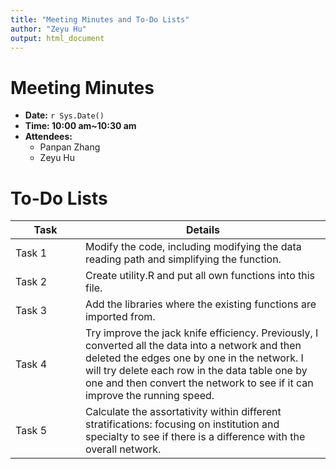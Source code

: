 ```yaml
---
title: "Meeting Minutes and To-Do Lists"
author: "Zeyu Hu"
output: html_document
---
```


# Meeting Minutes
- **Date:** `r Sys.Date()`
- **Time: 10:00 am~10:30 am **  
- **Attendees:**
  - Panpan Zhang
  - Zeyu Hu

# To-Do Lists
| Task | Details | 
|------|---------------------|
| Task 1 | Modify the code, including modifying the data reading path and simplifying the function. |
| Task 2 | Create utility.R and put all own functions into this file. |
| Task 3 | Add the libraries where the existing functions are imported from. |
| Task 4 | Try improve the jack knife efficiency. Previously, I converted all the data into a network and then deleted the edges one by one in the network. I will try delete each row in the data table one by one and then convert the network to see if it can improve the running speed. |
| Task 5 | Calculate the assortativity within different stratifications: focusing on institution and specialty to see if there is a difference with the overall network. |

